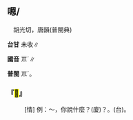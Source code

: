 
==嗯/{{ruby|唔|ㄫˊ}}{{ruby|/|ㆭˊ}}==

　胡光切，唐韻(普閩典)

'''台甘''' 未收∥

'''國音''' <rt>ㆭˊ</rt>∥

'''普閩''' <rt>ㆭˊ</rt>。

    

==='''『{{ruby|嗯|ㄫˊ}}<mark>&#xf86c9;</mark>』'''===
: [情] 例：～，你說什麼？(廈){{ruby|嗯|ㆭˊ}}？{{ruby|汝|ㄌㄧˋ}}{{ruby|講|ㄍㆲˋ}}{{ruby|→|ㄍㆲ}}{{ruby|甚|ㄒㄧㆩˋ}}{{ruby|/|ㄒㄧㆬ˫}}{{ruby|乜|ㄇㄧㆷ}}。(台){{ruby|嗯|ㄏㆭˊ}}{{ruby|/|ㄏㆩˊ}}{{ruby|汝|ㄌㄧˋ}}{{ruby|講|ㄍㆲˋ}}{{ruby|→|ㄍㆲ}}{{ruby|甚|ㄙㆩˋ}}{{ruby|/|ㄒㄧㆩˋ}}{{ruby|貨|ㄏㆤ˪}}{{ruby|/|ㄏㄨㆤ˪}}。
    
